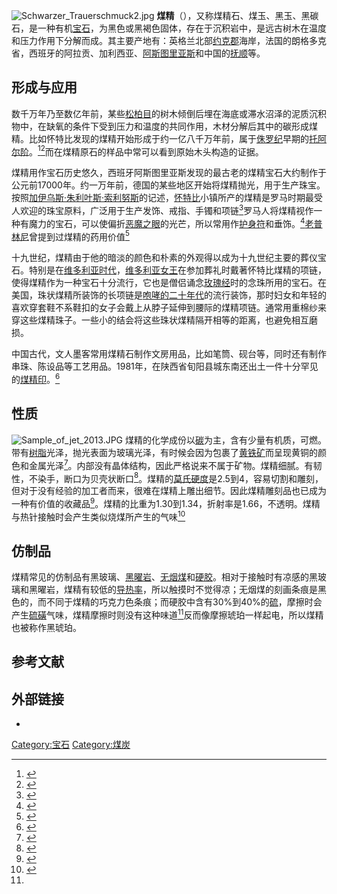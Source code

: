 [[File:Schwarzer_Trauerschmuck2.jpg|thumb]]
'''煤精'''（{{lang-en|'''jet'''}}），又称煤精石、煤玉、黑玉、黑碳石，是一种有机[[宝石|宝石]]，为黑色或黑褐色固体，存在于沉积岩中，是远古树木在温度和压力作用下分解而成。其主要产地有：英格兰北部[[约克郡|约克郡]]海岸，法国的朗格多克省，西班牙的阿拉贡、加利西亚、[[阿斯图里亚斯|阿斯图里亚斯]]和中国的[[抚顺|抚顺]]等。

==形成与应用==
数千万年乃至数亿年前，某些[[松柏目|松柏目]]的树木倾倒后埋在海底或滞水沼泽的泥质沉积物中，在缺氧的条件下受到压力和温度的共同作用，木材分解后其中的碳形成煤精。比如怀特比发现的煤精开始形成于约一亿八千万年前，属于[[侏罗纪|侏罗纪]]早期的[[托阿尔阶|托阿尔阶]]。<ref>{{cite book|author=Cope, J. C. W|year=2006|title=Jurassic:the returning seas|publisher=The GeologicalSociety|pages=339}}</ref><ref>{{cite web |url=http://norges.uio.no/timescale/Fig17.1_Jur_colB.pdf |title=Jurassic timescale |accessdate=2013-07-17 |deadurl=yes |archiveurl=https://web.archive.org/web/20100827025732/http://norges.uio.no/timescale/Fig17.1_Jur_colB.pdf |archivedate=2010-08-27 }}</ref>而在煤精原石的样品中常可以看到原始木头构造的证据。

煤精用作宝石历史悠久，西班牙阿斯图里亚斯发现的最古老的煤精宝石大约制作于公元前17000年。约一万年前，德国的某些地区开始将煤精抛光，用于生产珠宝。按照[[加伊乌斯·朱利叶斯·索利努斯|加伊乌斯·朱利叶斯·索利努斯]]的记述，[[怀特比|怀特比]]小镇所产的煤精是罗马时期最受人欢迎的珠宝原料，广泛用于生产发饰、戒指、手镯和项链<ref>{{cite book|title=Roman Britain|series=The Pelican History of England|year=1955|author=I.A.Richmond|publisher=Penguin Books|location=Harmondsworth, Middlese|page=161}}</ref>罗马人将煤精视作一种有魔力的宝石，可以使偏折[[恶魔之眼|恶魔之眼]]的光芒，所以常用作[[护身符|护身符]]和垂饰。<ref>{{cite book|author=Henig, M|title=Religion in Roman Britain|url=https://archive.org/details/religioninromanb0000heni_f9b3|publisher=Batsford LTD|location=London|year=1984}}</ref>[[老普林尼|老普林尼]]曾提到过煤精的药用价值<ref>{{cite book|author=Pliny the Elder,translated by John Bostock|title=Natural Historytrans|publisher=Taylor and Francis|year=1855|chapter=36}}</ref>

十九世纪，煤精由于他的暗淡的颜色和朴素的外观得以成为十九世纪主要的葬仪宝石。特别是在[[维多利亚时代|维多利亚时代]]，[[维多利亚女王|维多利亚女王]]在参加葬礼时戴著怀特比煤精的项链，使得煤精作为一种宝石十分流行，它也是僧侣诵念[[玫瑰经|玫瑰经]]时的念珠所用的宝石。在美国，珠状煤精所装饰的长项链是[[咆哮的二十年代|咆哮的二十年代]]的流行装饰，那时妇女和年轻的喜欢穿套鞋不系鞋扣的女子会戴上从脖子延伸到腰际的煤精项链。通常用重棉纱来穿这些煤精珠子。一些小的结会将这些珠状煤精隔开相等的距离，也避免相互磨损。

中国古代，文人墨客常用煤精石制作文房用品，比如笔筒、砚台等，同时还有制作串珠、陈设品等工艺用品。1981年，在陕西省旬阳县城东南还出土一件十分罕见的[[煤精印|煤精印]]。<ref>{{Cite web |url=http://kejiao.cntv.cn/history/meijingyin/classpage/video/20091110/107880.shtml |title=国宝档案——煤精印（上） |access-date=2016-01-09 |archive-date=2020-09-21 |archive-url=https://web.archive.org/web/20200921202258/http://kejiao.cntv.cn/history/meijingyin/classpage/video/20091110/107880.shtml |dead-url=no }}</ref>

==性质==
[[File:Sample_of_jet_2013.JPG|thumb]]
煤精的化学成份以[[碳|碳]]为主，含有少量有机质，可燃。带有[[树脂|树脂]]光泽，抛光表面为玻璃光泽，有时候会因为包裹了[[黄铁矿|黄铁矿]]而呈现黄铜的颜色和金属光泽<ref>{{cite journal|author=Pye, K|year=1985|title=Electron microscope analysis of zoned dolomite rhombs in the Jet Rock Formation (Lower Toarcian) of the Whitby area, U.K|url=https://archive.org/details/sim_geological-magazine_1985-05_122_3/page/279|journal=Geological Magazine|volume=122|pages=279-286|publisher=Cambridge University Press|doi=10.1017/S0016756800031496}}</ref>。内部没有晶体结构，因此严格说来不属于矿物。煤精细腻。有韧性，不染手，断口为贝壳状断口<ref name="宝石学">{{cite book|author=英国宝石协会和宝石检测实验室，陈钟惠译|title=宝石学基础教程|publisher=中国地质大学出版社|year=2004|pages=243-244}}</ref>。煤精的[[莫氏硬度|莫氏硬度]]是2.5到4，容易切割和雕刻，但对于没有经验的加工者而来，很难在煤精上雕出细节。因此煤精雕刻品也已成为一种有价值的收藏品<ref>{{cite web|title=抚顺煤精雕刻|url=http://news.xinhuanet.com/food/2011-07/19/c_121689496.htm|accessdate=2013-07-17}}</ref>。煤精的比重为1.30到1.34，折射率是1.66，不透明。煤精与热针接触时会产生类似烧煤所产生的气味<ref>{{cite book|author=Richard T. Liddicoat, Jr|title=Handbook of Gem Identification|year=1989|publisher=GIA press|pages=192}}</ref>

==仿制品==
煤精常见的仿制品有黑玻璃、[[黑曜岩|黑曜岩]]、[[无烟煤|无烟煤]]和[[硬胶|硬胶]]。相对于接触时有凉感的黑玻璃和黑曜岩，煤精有较低的[[导热率|导热率]]，所以触摸时不觉得凉；无烟煤的刻画条痕是黑色的，而不同于煤精的巧克力色条痕；而硬胶中含有30%到40%的[[硫|硫]]，摩擦时会产生[[硫磺|硫磺]]气味，煤精摩擦时则没有这种味道<ref name="宝石学"></ref>反而像摩擦琥珀一样起电，所以煤精也被称作黑琥珀。

==参考文献==
{{reflist|2}}
==外部链接==
* {{cite web|url=http://www.gemstones-guide.com/Jet.html|title=Gemstone Guide: Jet|accessdate=2013-07-17|archive-date=2013-01-24|archive-url=https://archive.is/20130124172206/http://www.gemstones-guide.com/Jet.html|dead-url=no}}

{{珠寶材料}} 

[[Category:宝石|Category:宝石]]
[[Category:煤炭|Category:煤炭]]
